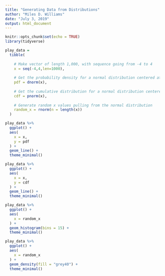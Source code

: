 ```yaml
---
title: "Generating Data from Distributions"
author: "Miles D. Williams"
date: "July 3, 2019"
output: html_document
---
```


```r
knitr::opts_chunk$set(echo = TRUE)
library(tidyverse)
```

```r
play_data = 
  tibble(
    
    # Make vector of length 1,000, with sequence going from -4 to 4
    x = seq(-4,4,len=1000),
    
    # Get the probability density for a normal distribution centered at 0 over x
    pdf = dnorm(x),
    
    # Get the cumulative distribution for a normal distribution centered at 0 over x
    cdf = pnorm(x),
    
    # Generate random x values pulling from the normal distribution
    random_x = rnorm(n = length(x))
  ) 
```


```r
play_data %>%
  ggplot() +
  aes(
    x = x,
    y = pdf
  ) +
  geom_line() +
  theme_minimal()
```

```r
play_data %>%
  ggplot() +
  aes(
    x = x,
    y = cdf
  ) +
  geom_line() +
  theme_minimal()
```

```r
play_data %>%
  ggplot() + 
  aes(
    x = random_x
  ) +
  geom_histogram(bins = 15) +
  theme_minimal()
```

```r
play_data %>%
  ggplot() +
  aes(
    x = random_x
  ) +
  geom_density(fill = "grey40") +
  theme_minimal()
```

